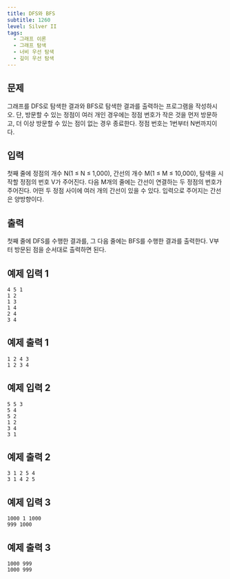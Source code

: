 ```yaml
---
title: DFS와 BFS
subtitle: 1260
level: Silver II
tags:
  - 그래프 이론
  - 그래프 탐색
  - 너비 우선 탐색
  - 깊이 우선 탐색
---
```


## 문제

그래프를 DFS로 탐색한 결과와 BFS로 탐색한 결과를 출력하는 프로그램을 작성하시오. 단, 방문할 수 있는 정점이 여러 개인 경우에는 정점 번호가 작은 것을 먼저 방문하고, 더 이상 방문할 수 있는 점이 없는 경우 종료한다. 정점 번호는 1번부터 N번까지이다.

## 입력

첫째 줄에 정점의 개수 N(1 ≤ N ≤ 1,000), 간선의 개수 M(1 ≤ M ≤ 10,000), 탐색을 시작할 정점의 번호 V가 주어진다. 다음 M개의 줄에는 간선이 연결하는 두 정점의 번호가 주어진다. 어떤 두 정점 사이에 여러 개의 간선이 있을 수 있다. 입력으로 주어지는 간선은 양방향이다.

## 출력

첫째 줄에 DFS를 수행한 결과를, 그 다음 줄에는 BFS를 수행한 결과를 출력한다. V부터 방문된 점을 순서대로 출력하면 된다.

## 예제 입력 1

```
4 5 1
1 2
1 3
1 4
2 4
3 4
```

## 예제 출력 1

```
1 2 4 3
1 2 3 4
```

## 예제 입력 2

```
5 5 3
5 4
5 2
1 2
3 4
3 1
```

## 예제 출력 2

```
3 1 2 5 4
3 1 4 2 5
```

## 예제 입력 3

```
1000 1 1000
999 1000
```

## 예제 출력 3

```
1000 999
1000 999
```
